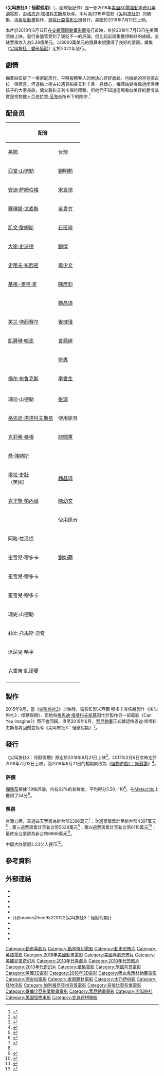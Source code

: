 {{noteTA
|G1=Movie
|G2=Show
|1=zh-tw:凡赫辛 ;zh-hk:范海辛;
}}
{{Infobox film
| name = 尖叫旅社3：怪獸假期
| original_name = {{lang|en|''Hotel Transylvania 3: A Monster Vacation''}}
| image = Hotel Transylvania 3 Summer Vacation Poster.jpg
| caption = 電影海報
| director = [[格恩迪·塔塔科夫斯基|格恩迪·塔塔科夫斯基]]
| producer = 米西爾·穆多卡
| writer = {{Plain list|
* 格恩迪·塔塔科夫斯基<ref>{{cite web|title=Sony Pictures Animation|url=http://www.sonypicturesanimation.com/films.php?s=hoteltransylvania3|website=Sony Pictures Animation|accessdate=2017-03-29|archive-url=https://web.archive.org/web/20170330090843/http://www.sonypicturesanimation.com/films.php?s=hoteltransylvania3|archive-date=2017-03-30|dead-url=yes}}</ref>
* {{link-en|邁克爾·麥卡勒斯|Michael McCullers}}
}}
| starring = {{Plain list|
* [[亞當·山德勒|亞當·山德勒]]
* [[安迪·山伯格|安迪·山伯格]]
* [[賽琳娜·戈梅茲|賽琳娜·戈梅茲]]
}}
| music = {{link-en|馬克·馬瑟斯鮑夫|Mark Mothersbaugh}}
| editing = 裘依·阿拉斯蒂亞
| studio = [[索尼動畫|索尼動畫]]
| distributor = [[哥倫比亞影業|哥倫比亞影業]]
| runtime = 97分鐘<ref>{{cite web|url=https://www.amctheatres.com/movies/hotel-transylvania-3-summer-vacation-49678|title=Hotel Transylvania 3: Summer Vacation|website=[[AMC_Theatres|AMC Theatres]]|accessdate=2018-06-20|archive-url=https://web.archive.org/web/20180822112712/https://www.amctheatres.com/movies/hotel-transylvania-3-summer-vacation-49678|archive-date=2018-08-22|dead-url=no}}</ref>
| released = {{Film date|2018|6|13|[[安錫國際動畫影展|AIAFF]]|2018|7|12|新加坡|2018|7|13|美國|2018|7|19|臺灣、馬來西亞|2018|8|8|韓國|2018|8|16|香港、澳門|2018|8|17|中國大陸|2018|10|19|日本}}
| country = {{USA}}
| language = 英語
| budget = 8000萬美元<ref name="BOM"/>
| gross  = 5.28億美元<ref name="BOM">{{cite web|url=http://www.boxofficemojo.com/movies/?id=hoteltransylvania3.htm|title=''Hotel Transylvania 3: Summer Vacation'' (2018)|publisher=[[Box_Office_Mojo|Box Office Mojo]]|accessdate=2018-07-13|archive-url=https://web.archive.org/web/20180717200006/http://www.boxofficemojo.com/movies/?id=hoteltransylvania3.htm|archive-date=2018-07-17|dead-url=no}}</ref>
| preceded_by = 《[[尖叫旅社2|尖叫旅社2]]》
| followed_by = 《[[尖叫旅社：變形怪獸|尖叫旅社：變形怪獸]]》
| cn_name  = 精灵旅社3：疯狂假期
| hk_name  = 鬼靈精怪大酒店3：怪獸旅行團
| tw_name  = 尖叫旅社3：怪獸假期
| sg_name  = 怪物酒店3：怪兽假期 
}}
《'''尖叫旅社3：怪獸假期'''》（{{lang-en|''Hotel Transylvania 3: Summer Vacation''}}，國際版記作{{lang|en|''Hotel Transylvania 3: A Monster Vacation''}}）是一部2018年[[美國|美國]][[3D電影|3D]][[電腦動畫|電腦動畫]][[奇幻片|奇幻]][[喜劇片|喜劇]]電影，由[[格恩迪·塔塔科夫斯基|格恩迪·塔塔科夫斯基]]執導。本片為2015年電影《[[尖叫旅社2|尖叫旅社2]]》的續集，由[[索尼動畫|索尼動畫]]製作，[[哥倫比亞電影公司|哥倫比亞電影公司]]發行。美國於2018年7月13日上映。

本片於2018年6月13日在[[安錫國際動畫影展|安錫國際動畫影展]]進行首映，並於2018年7月13日在美國院線上映。發行後儘管受到了褒貶不一的評論，但比起前兩集獲得較好的成績。全球票房收入為5.28億美元，以8000萬美元的預算來說獲得了良好的票房。續集《[[尖叫旅社：變形怪獸|尖叫旅社：變形怪獸]]》定於2022年發行。

== 劇情 ==
梅菲絲安排了一場家庭旅行，平時服務客人的他決心好好放鬆，也給她的爸爸德古拉一個驚喜。但遊輪上德古拉遇見船長艾利卡且一見傾心，梅菲絲變得像過度保護孩子的大家長般，讓父親和艾利卡保持距離。但他們不知道這場看似美好的愛情其實是怪物獵人[[亞伯拉罕·范海辛|亞伯拉罕·范海辛]]所布下的陷阱.<ref>{{cite news|last1=Moore|first1=Debi|title=Synopsis and More Details on Hotel Transylvania 3 - Dread Central|url=https://www.dreadcentral.com/news/207350/synopsis-details-hotel-transylvania-3/|accessdate=2017-01-19|work=Dread Central|date=2017-01-18|archive-url=https://web.archive.org/web/20170202234811/https://www.dreadcentral.com/news/207350/synopsis-details-hotel-transylvania-3/|archive-date=2017-02-02|dead-url=no}}</ref>

== 配音员 ==
{| class="wikitable"
!colspan=3|配音
!rowspan=2|角色
|-
!美國
!台灣
!中國大陸
|-
|[[亞當·山德勒|亞當·山德勒]]
|[[劉明勳|劉明勳]]
|[[張欣_(配音员)|張欣]]
|[[德古拉|德古拉]]（Dracula）
|-
|[[安迪·萨姆伯格|安迪·萨姆伯格]]
|[[宋昱璁|宋昱璁]]
|[[馬洋|馬洋]]
|强尼/台譯：小怪（Johnny）
|-
|[[赛琳娜·戈麦斯|赛琳娜·戈麦斯]]
|[[吳貴竹|吳貴竹]]
|[[唐雅菁|唐雅菁]]
|梅菲絲（Mavis）
|-
|[[凯文·詹姆斯_(演员)|凯文·詹姆斯]]
|[[石班瑜|石班瑜]]
|[[孟祥龍|孟祥龍]]
|[[弗兰肯斯坦的怪物|科学怪人]]（Frankenstein:）
|-
|[[大衛·史派德|大衛·史派德]]
|[[劉傑_(臺灣)|劉傑]]
|[[梁達偉|梁達偉]]
|{{link-en|格瑞芬|Griffin_(The_Invisible_Man)}}（Griffin）
|-
|[[史蒂夫·布西密|史蒂夫·布西密]]
|[[楊少文|楊少文]]
|[[曹真_(配音員)|曹真]]
|維恩（Wayne）
|-
|[[基根-麥可·奇|基根-麥可·奇]]
|[[陳彥鈞|陳彥鈞]]
|[[劉垚|劉垚]]
|莫瑞（Murray）
|-
|{{link-en|茉莉·珊隆|Molly_Shannon}}
|[[魏晶琦|魏晶琦]]
|[[鍾可|鍾可]]
|溫達（Wanda）
|-
|[[法蘭·卓雪|芙兰·德西赛尔]]
|[[姜瑰瑾|姜瑰瑾]]
|[[武向彤|武向彤]]
|{{link-en|尤妮斯|Bride_of_Frankenstein_(character)}}（Eunice）
|-
|[[凱薩琳·哈恩|凱薩琳·哈恩]]
|[[曾莞婷|曾莞婷]]
|[[黃鶯_(配音员)|黃鶯]]
|艾莉卡（Ericka）
|-
|{{link-en|吉姆·加费格安|Jim_Gaffigan}}
|[[符爽|符爽]]
|[[程玉珠|程玉珠]]
|[[亞伯拉罕·范海辛|范海辛]]（Van Helsing）
|-
|[[梅尔·布鲁克斯|梅尔·布鲁克斯]]
|[[李香生|李香生]]
|
|弗拉德（Vlad）
|-
|{{link-en|艾希尔·布林克夫|Asher_Blinkoff}}
|
|[[寬寬|寬寬]]
|丹尼斯（Dennis）
|-
|珊迪·山德勒
|[[张琦|张琦]]
|
|溫妮（Winnie）
|-
|[[格恩迪·塔塔科夫斯基|格恩迪·塔塔科夫斯基]]
|colspan=2|使用原音
|QQ綠（Blobby）
|-
|[[克莉絲汀·泰根|克莉希·泰根]]
|[[龍顯蕙|龍顯蕙]]
|[[嚴峻_(配音員)|嚴峻]]
|水晶（Crystal）
|-
|[[喬·強納斯|喬·強納斯]]
|
|
|[[挪威海怪|挪威海怪]]（Kraken）
|-
|[[塔拉·史壯|塔拉·史壯]]<br />{{link-en|艾莉森·哈蒙德|Alison_Hammond}}（英國）
|[[魏晶琦|魏晶琦]]
|
|科學怪小姐（Frankenlady）
|-
|[[克里斯·帕內爾|克里斯·帕內爾]]
|[[陳幼文|陳幼文]]
|
|史丹（Stan）
|-
|{{link-en|喬·懷特|Joe_Whyte}}
|colspan=2|使用原音
|丁丁（Tinkles）
|-
|阿隆·拉潘提
|
|
|小精靈們（Gremlins）
|-
|蜜雪兒·穆多卡
|[[劉如蘋|劉如蘋]]
|
|手機說話聲（Phone Voice）
|-
|蜜雪兒·穆多卡
|
|
|凱西（Kelsey）
|-
|蜜雪兒·穆多卡
|
|
|巫婆們（Witches）
|-
|珊妮·山德勒
|
|
|珊妮（Sunny）
|-
|莉比·托馬斯·迪奇
|
|
|莉比（Libby）
|-
|派屈克·哈平
|
|
|奧地利男孩（Austrian Boy）
|-
|克雷吉·凱爾曼
|
|
|海拉伯根先生（Mr. Hydraberg）
|-
|{{link-en|傑米·卡米爾|Jaime_Camil}}
|
|
|[[卓柏卡布拉|卓柏卡布拉]]（El Chupacabra）
|}

== 製作 ==
2015年9月，當《[[尖叫旅社2|尖叫旅社2]]》上映時，電影監製米西爾·穆多卡宣佈將製作《尖叫旅社3：怪獸假期》，但她和[[格恩迪·塔塔科夫斯基|格恩迪·塔塔科夫斯基]]因忙於製作另一部電影《Can You Imagine?》而不會回歸。直至2016年6月，[[索尼動畫|索尼動畫]]正式確認格恩迪·塔塔科夫斯基將回歸並執導《尖叫旅社3：怪獸假期》<ref>{{cite news|last1=Kit|first1=Borys|title=Sony Unveils Plans for Animated 'Spider-Man' and 'Emojimovie: Express Yourself'|url=http://www.hollywoodreporter.com/heat-vision/sony-unveils-plans-animated-spider-904574|accessdate=2016-12-21|work=The Hollywood Reporter|date=2016-06-20|archive-url=https://web.archive.org/web/20170126071645/http://www.hollywoodreporter.com/heat-vision/sony-unveils-plans-animated-spider-904574|archive-date=2017-01-26|dead-url=no}}</ref>。

== 發行 ==
《尖叫旅社3：怪獸假期》原定於2018年9月21日上映<ref>{{cite news|last1=Lesnick|first1=Silas|title=Hotel Transylvania 3 Opens Its Doors in 2018!|url=http://www.comingsoon.net/movies/news/628529-hotel-transylvania-3-2018#/slide/1|accessdate=2015-11-03|work=ComingSoon.net|date=2015-11-02|archive-url=https://web.archive.org/web/20151106030353/http://www.comingsoon.net/movies/news/628529-hotel-transylvania-3-2018#/slide/1#/slide/1|archive-date=2015-11-06|dead-url=no}}</ref>。2017年2月6日宣佈定於2018年7月13日上映，而2018年9月21日的檔期則改為《[[怪物遊戲2：妖獸讚|怪物遊戲2：妖獸讚]]》<ref>{{cite web|url=http://www.comingsoon.net/movies/news/811563-sony-pictures-2018-schedule#/slide/1|title=Sony Pictures 2018 Schedule Shifts Hotel Transylvania, Bad Boys, Goosebumps and More|date=2017-02-06|accessdate=2017-02-07|archive-url=https://web.archive.org/web/20170207192652/http://www.comingsoon.net/movies/news/811563-sony-pictures-2018-schedule#/slide/1#/slide/1|archive-date=2017-02-07|dead-url=no}}</ref>。

=== 評價 ===
[[爛番茄|爛番茄]]根據119條評論，持有62%的新鮮度，平均得分5.50／10<ref>{{Cite web |url=https://www.rottentomatoes.com/m/hotel_transylvania_3_summer_vacation |title=Hotel Transylvania 3: Summer Vacation (2018) |work=[[Rotten_Tomatoes|Rotten Tomatoes]] |publisher=Fandango Media |accessdate=2018-12-05 |archive-url=https://web.archive.org/web/20181105045243/https://www.rottentomatoes.com/m/hotel_transylvania_3_summer_vacation/ |archive-date=2018-11-05 |dead-url=no }}</ref>。在[[Metacritic|Metacritic]]上獲得了54分<ref>{{cite web |url=http://www.metacritic.com/movie/hotel-transylvania-3-summer-vacation |title=Hotel Transylvania 3: Summer Vacation Reviews |work=[[Metacritic|Metacritic]] |publisher=[[CBS_Interactive|CBS Interactive]] |accessdate=2018-07-13 |archive-url=https://web.archive.org/web/20180713055913/http://www.metacritic.com/movie/hotel-transylvania-3-summer-vacation |archive-date=2018-07-13 |dead-url=no }}</ref>。

=== 票房 ===
台灣方面，首週四天票房為新台幣2396萬元<ref name="tfi1830">{{cite web |title=全國電影票房2018年07/23-07/29統計資訊 |url=https://www.tfi.org.tw/Content/TFI/PublicInfo/全國電影票房2018年0723-0729統計資訊.pdf |website=[[國家電影中心|國家電影中心]] |date=2018-08-02 |access-date=2018-12-10 |archive-url=https://web.archive.org/web/20180918091150/https://www.tfi.org.tw/Content/TFI/PublicInfo/%E5%85%A8%E5%9C%8B%E9%9B%BB%E5%BD%B1%E7%A5%A8%E6%88%BF2018%E5%B9%B40723-0729%E7%B5%B1%E8%A8%88%E8%B3%87%E8%A8%8A.pdf |archive-date=2018-09-18 |dead-url=no }}</ref>；次週票房累計至新台幣4397萬元<ref name="tfi1830"/>；第三週票房累計至新台幣5528萬元<ref name="tfi1831">{{cite web |title=全國電影票房2018年07/30-08/05統計資訊 |url=https://www.tfi.org.tw/Content/TFI/PublicInfo/全國電影票房2018年0730-0805統計資訊.pdf |website=[[國家電影中心|國家電影中心]] |date=2018-08-09 |access-date=2019-07-23 |archive-url=https://web.archive.org/web/20181210130445/https://www.tfi.org.tw/Content/TFI/PublicInfo/%E5%85%A8%E5%9C%8B%E9%9B%BB%E5%BD%B1%E7%A5%A8%E6%88%BF2018%E5%B9%B40730-0805%E7%B5%B1%E8%A8%88%E8%B3%87%E8%A8%8A.pdf |archive-date=2018-12-10 |dead-url=no }}</ref>；第四週票房累計至新台幣6115萬元<ref name="tfi1832">{{cite web |title=全國電影票房2018年08/06-08/12統計資訊 |url=https://www.tfi.org.tw/Content/TFI/PublicInfo/全國電影票房2018年0806-0812統計資訊.pdf |website=[[國家電影中心|國家電影中心]] |date=2018-08-16 |access-date=2019-07-23 |archive-url=https://web.archive.org/web/20181210130446/https://www.tfi.org.tw/Content/TFI/PublicInfo/%E5%85%A8%E5%9C%8B%E9%9B%BB%E5%BD%B1%E7%A5%A8%E6%88%BF2018%E5%B9%B40806-0812%E7%B5%B1%E8%A8%88%E8%B3%87%E8%A8%8A.pdf |archive-date=2018-12-10 |dead-url=no }}</ref>；最終全台票房為新台幣6868萬元<ref name="tfi1901">{{cite web |title=全國電影票房2018年12/31-2019年01/06統計資訊 |url=https://www.tfi.org.tw/Content/TFI/PublicInfo/全國票房2018年1231-2019年0106統計資訊.pdf |website=[[國家電影中心|國家電影中心]] |date=2019-01-10 |access-date=2019-07-23 |archive-url=https://web.archive.org/web/20190515054548/https://www.tfi.org.tw/Content/TFI/PublicInfo/%E5%85%A8%E5%9C%8B%E7%A5%A8%E6%88%BF2018%E5%B9%B41231-2019%E5%B9%B40106%E7%B5%B1%E8%A8%88%E8%B3%87%E8%A8%8A.pdf |archive-date=2019-05-15 |dead-url=no }}</ref>。

中国大陆票房2.23亿人民币<ref>{{Cite web|title=艺恩-数据智能服务商_影片详情|url=https://www.endata.com.cn/BoxOffice/MovieStock/movieShow.html?id=679654|accessdate=2019-02-10|work=www.endata.com.cn|archive-date=2021-02-14|archive-url=https://web.archive.org/web/20210214135859/https://www.endata.com.cn/BoxOffice/MovieStock/movieShow.html?id=679654|dead-url=no}}</ref>。

{{start box}}
{{succession prize box|《[[蟻人與黃蜂女|蟻人與黃蜂女]]》|《[[私刑教育2|私刑教育2]]》|{{Flagicon|USA}}[[2018年美國週末票房冠軍|2018年美國週末票房冠軍]]|第28週}}
{{end box}}

== 參考資料 ==
{{reflist|2}}

== 外部連結 ==
* {{IMDb title|5220122|鬼靈精怪大酒店3︰怪獸旅行團}}
* {{mojo title|hoteltransylvania3|尖叫旅社3：怪獸假期}}
* {{rotten-tomatoes|hotel_transylvania_3|尖叫旅社3：怪獸假期}}
* {{metacritic film|hotel-transylvania-3|尖叫旅社3：怪獸假期}}
* {{Allmovie title|646151|尖叫旅社3：怪獸假期}}
* {{@movies|fhen95220122|尖叫旅社3：怪獸假期}}
* {{Yahoomovie id|7508|尖叫旅社3：怪獸假期}}
* {{Yahoo-movie-hk title|YMZVL}}
* {{Mtime|229469|尖叫旅社3：怪獸假期}}
* {{douban}}

{{尖叫旅社}}
{{索尼動畫}}
{{弗蘭肯斯坦}}
{{The Mummy}}
{{DEFAULTSORT:Hotel Transylvania 3: Summer Vacation}}
{{Portal bar|美國|電影}}
[[Category:動畫喜劇片|Category:動畫喜劇片]]
[[Category:動畫奇幻電影|Category:動畫奇幻電影]]
[[Category:動畫恐怖片|Category:動畫恐怖片]]
[[Category:英語電影|Category:英語電影]]
[[Category:2018年美國動畫電影|Category:2018年美國動畫電影]]
[[Category:美國喜劇恐怖片|Category:美國喜劇恐怖片]]
[[Category:美國兒童奇幻片|Category:美國兒童奇幻片]]
[[Category:2010年代喜劇片|Category:2010年代喜劇片]]
[[Category:2010年代恐怖片|Category:2010年代恐怖片]]
[[Category:2010年代奇幻片|Category:2010年代奇幻片]]
[[Category:續集電影|Category:續集電影]]
[[Category:旅館背景電影|Category:旅館背景電影]]
[[Category:美國3D電影|Category:美國3D電影]]
[[Category:2018年3D電影|Category:2018年3D電影]]
[[Category:吸血鬼題材動畫電影|Category:吸血鬼題材動畫電影]]
[[Category:德古拉電影|Category:德古拉電影]]
[[Category:度假題材電影|Category:度假題材電影]]
[[Category:木乃伊电影|Category:木乃伊电影]]
[[Category:怪物电影|Category:怪物电影]]
[[Category:加利福尼亞州背景電影|Category:加利福尼亞州背景電影]]
[[Category:哥倫比亞影業電影|Category:哥倫比亞影業電影]]
[[Category:哥倫比亞影業動畫電影|Category:哥倫比亞影業動畫電影]]
[[Category:索尼動畫電影|Category:索尼動畫電影]]
[[Category:尖叫旅社|Category:尖叫旅社]]
[[Category:美国怪物电影|Category:美国怪物电影]]
[[Category:变身题材电影|Category:变身题材电影]]